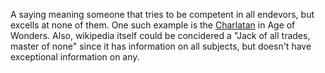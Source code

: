 {{Move to Wiktionary}}

A saying meaning someone that tries to be competent in all endevors, but excells at none of them. One such example is the [[Charlatan]] in Age of Wonders. Also, wikipedia itself could be concidered a "Jack of all trades, master of none" since it has information on all subjects, but doesn't have exceptional information on any.